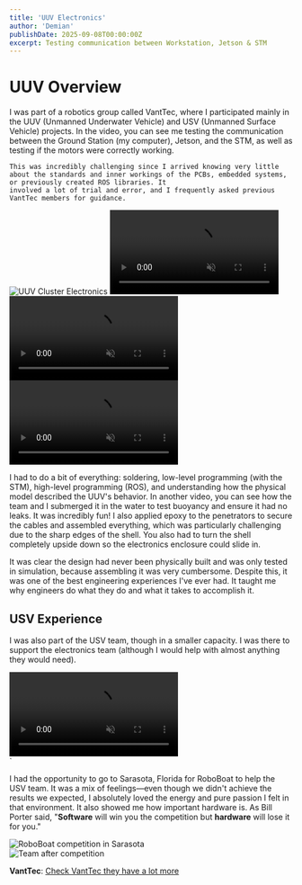```yaml
---
title: 'UUV Electronics'
author: 'Demian'
publishDate: 2025-09-08T00:00:00Z
excerpt: Testing communication between Workstation, Jetson & STM
---
```



# UUV Overview

<div class="flex flex-col md:flex-row gap-6 my-8 items-start">
  <div class="md:flex-1">
    I was part of a robotics group called VantTec, where I participated mainly in the UUV (Unmanned Underwater Vehicle) and USV (Unmanned Surface Vehicle) projects. In the 
    video, you can see me testing the communication between the Ground Station (my computer), Jetson, and the STM, as well as testing if the motors were correctly working.

    This was incredibly challenging since I arrived knowing very little about the standards and inner workings of the PCBs, embedded systems, or previously created ROS libraries. It
    involved a lot of trial and error, and I frequently asked previous VantTec members for guidance.

  </div>
  <div class="md:w-1/3 space-y-4">
    <Image 
      src={clusterUuvImage} 
      alt="UUV Cluster Electronics" 
      class="rounded-lg shadow-lg w-full h-auto" 
    />
    <video autoplay loop muted class="w-full rounded-lg shadow-lg">
      <source src={aboveWaterVideo} type="video/mp4" />
      Your browser does not support the video tag.
    </video>
  </div>
</div>

<div class="flex flex-col md:flex-row gap-4 my-8 justify-center">
  <div class="md:basis-1/2">
    <video autoplay loop muted class="w-full rounded-lg shadow-lg">
      <source src={uuvTest2Video} type="video/mp4" />
      Your browser does not support the video tag.
    </video>
  </div>
  <div class="md:basis-1/2">
    <video autoplay loop muted class="w-full rounded-lg shadow-lg">
      <source src={uuvTestVideo} type="video/mp4" />
      Your browser does not support the video tag.
    </video>
  </div>
</div>

I had to do a bit of everything: soldering, low-level programming (with the STM), high-level programming (ROS), and understanding how the physical model described the UUV's behavior. In another video, you can see how the team and I submerged it in the water
to test buoyancy and ensure it had no leaks. It was incredibly fun! I also applied epoxy to the penetrators to secure the cables and assembled everything, which was particularly challenging due to the sharp edges of the shell. You also had to turn the shell
completely upside down so the electronics enclosure could slide in.

It was clear the design had never been physically built and was only tested in simulation, because assembling it was very cumbersome. Despite this, it was one of the best engineering experiences
I've ever had. It taught me why engineers do what they do and what it takes to accomplish it.

## USV Experience

I was also part of the USV team, though in a smaller capacity. I was there to support the electronics team (although I would help with almost anything they would need).

<div class="flex justify-center my-8 ">
  <div class="max-w-4xl w-full max-w-md h-auto">
    <video autoplay loop muted class="w-full rounded-lg shadow-lg">
      <source src={usvTestVideo} type="video/mp4" />
      Your browser does not support the video tag.
    </video>
  </div>
</div>
`

I had the opportunity to go to Sarasota, Florida for RoboBoat to help the USV team. It was a mix of feelings—even though we didn't achieve the results
we expected, I absolutely loved the energy and pure passion I felt in that environment. It also showed me how important hardware is. As Bill Porter said, "**Software** will win you the competition
but **hardware** will lose it for you."

<div class="flex flex-col md:flex-row gap-4 my-8 justify-center">
  <div class="md:basis-1/2">
    <Image src={sarasotaImage} alt="RoboBoat competition in Sarasota" class="w-full rounded-lg shadow-lg" />
  </div>
  <div class="md:basis-1/3">
    <Image src={sarasotaTiredImage} alt="Team after competition" class="w-full rounded-lg shadow-lg" />
  </div>
</div>


**VantTec**: [Check VantTec they have a lot more](https://www.vanttec.com/)

